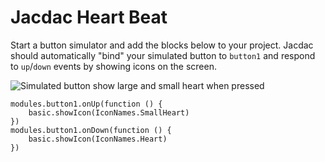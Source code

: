 # Jacdac Heart Beat

Start a button simulator and add the blocks below to your project. Jacdac should automatically "bind" your simulated button
to `button1` and respond to `up`/`down` events by showing icons on the screen.

![Simulated button show large and small heart when pressed](./simheartbeat.gif)

```blocks
modules.button1.onUp(function () {
    basic.showIcon(IconNames.SmallHeart)
})
modules.button1.onDown(function () {
    basic.showIcon(IconNames.Heart)
})
```

